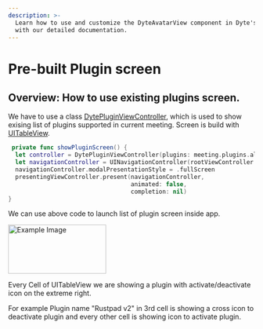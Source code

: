 ```yaml
---
description: >-
  Learn how to use and customize the DyteAvatarView component in Dyte's iOS UiKit
  with our detailed documentation.
---
```


# Pre-built Plugin screen

## Overview: How to use existing plugins screen.

We have to use a class [DytePluginViewController](/ios/components/dyte-plugins), which is used to show exising list of plugins
supported in current meeting.
Screen is build with [UITableView](https://developer.apple.com/documentation/uikit/uitableview).

```swift
 private func showPluginScreen() {
  let controller = DytePluginViewController(plugins: meeting.plugins.all)
  let navigationController = UINavigationController(rootViewController: controller)
  navigationController.modalPresentationStyle = .fullScreen
  presentingViewController.present(navigationController,
                                   animated: false,
                                   completion: nil)
}
```

We can use above code to launch list of plugin screen inside app.

<img
  src="/static/ios/iOS_plugins.png"
  alt="Example Image"
  width="200"
  height="100"
/>

Every Cell of UITableView we are showing a plugin with activate/deactivate icon on the extreme right.

For example Plugin name "Rustpad v2" in 3rd cell is showing a cross icon to deactivate plugin and every other cell is showing icon
to activate plugin.

<head>
  <title>iOS DyteAvatarView</title>
</head>
